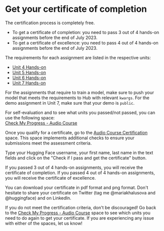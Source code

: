 # Get your certificate of completion

The certification process is completely free. 
* To get a certificate of completion: you need to pass 3 out of 4 hands-on assignments before the end of July 2023.
* To get a certificate of excellence: you need to pass 4 out of 4 hands-on assignments before the end of July 2023.

The requirements for each assignment are listed in the respective units:
* [Unit 4 Hands-on](../chapter4/hands_on)
* [Unit 5 Hands-on](../chapter5/hands_on)
* [Unit 6 Hands-on](../chapter6/hands_on)
* [Unit 7 Hands-on](../chapter7/hands_on)

For the assignments that require to train a model, make sure to push your model that meets the requirements to Hub with relevant `kwargs`.
For the demo assignment in Unit 7, make sure that your demo is `public`.

For self-evaluation and to see what units you passed/not passed, you can use the following space:  
[Check My Progress - Audio Course](https://huggingface.co/spaces/MariaK/Check-my-progress-Audio-Course)

Once you qualify for a certificate, go to the [Audio Course Certification](https://huggingface.co/spaces/MariaK/Audio-Course-Certification) space.
This space implements additional checks to ensure your submissions meet the assessment criteria.

Type your Hugging Face username, your first name, last name in the text fields and click on the "Check if I pass and get the certificate" button.

If you passed 3 out of 4 hands-on assignments, you will receive the certificate of completion.
If you passed 4 out of 4 hands-on assignments, you will receive the certificate of excellence.

You can download your certificate in pdf format and png format. Don't hesitate to share your certificate on Twitter 
(tag me @mariakhalusova and @huggingface) and on LinkedIn.

If you do not meet the certification criteria, don't be discouraged! Go back to the 
[Check My Progress - Audio Course](https://huggingface.co/spaces/MariaK/Check-my-progress-Audio-Course) space to see which 
units you need to do again to get your certificate. If you are experiencing any issue with either of the spaces,
let us know!
